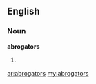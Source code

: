 ==English==
===Noun===
'''abrogators'''
#{{plural of|abrogator}}

[[ar:abrogators]]
[[my:abrogators]]